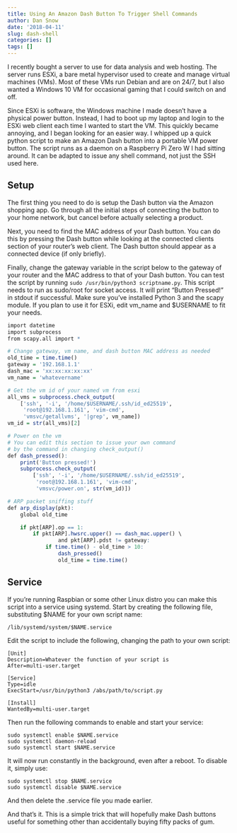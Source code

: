 ```yaml
---
title: Using An Amazon Dash Button To Trigger Shell Commands
author: Dan Snow
date: '2018-04-11'
slug: dash-shell
categories: []
tags: []
---
```


I recently bought a server to use for data analysis and web hosting. The server runs ESXi, a bare metal hypervisor used to create and manage virtual machines (VMs). Most of these VMs run Debian and are on 24/7, but I also wanted a Windows 10 VM for occasional gaming that I could switch on and off.

Since ESXi is software, the Windows machine I made doesn't have a physical power button. Instead, I had to boot up my laptop and login to the ESXi web client each time I wanted to start the VM. This quickly became annoying, and I began looking for an easier way. I whipped up a quick python script to make an Amazon Dash button into a portable VM power button. The script runs as a daemon on a Raspberry Pi Zero W I had sitting around. It can be adapted to issue any shell command, not just the SSH used here.

## Setup

The first thing you need to do is setup the Dash button via the Amazon shopping app. Go through all the initial steps of connecting the button to your home network, but cancel before actually selecting a product.

Next, you need to find the MAC address of your Dash button. You can do this by pressing the Dash button while looking at the connected clients section of your router's web client. The Dash button should appear as a connected device (if only briefly).

Finally, change the gateway variable in the script below to the gateway of your router and the MAC address to that of your Dash button. You can test the script by running `sudo /usr/bin/python3 scriptname.py`. This script needs to run as sudo/root for socket access. It will print "Button Pressed!" in stdout if successful. Make sure you've installed Python 3 and the scapy module. If you plan to use it for ESXi, edit vm_name and $USERNAME to fit your needs.

```r
import datetime
import subprocess
from scapy.all import *

# Change gateway, vm name, and dash button MAC address as needed
old_time = time.time()
gateway = '192.168.1.1'
dash_mac = 'xx:xx:xx:xx:xx'
vm_name = 'whatevername'

# Get the vm id of your named vm from esxi
all_vms = subprocess.check_output(
    ['ssh', '-i', '/home/$USERNAME/.ssh/id_ed25519',
     'root@192.168.1.161', 'vim-cmd',
     'vmsvc/getallvms', '|grep', vm_name])
vm_id = str(all_vms)[2]

# Power on the vm
# You can edit this section to issue your own command
# by the command in changing check_output()
def dash_pressed():
    print('Button pressed!')
    subprocess.check_output(
        ['ssh', '-i', '/home/$USERNAME/.ssh/id_ed25519',
         'root@192.168.1.161', 'vim-cmd',
         'vmsvc/power.on', str(vm_id)])

# ARP packet sniffing stuff
def arp_display(pkt):
    global old_time

    if pkt[ARP].op == 1:
        if pkt[ARP].hwsrc.upper() == dash_mac.upper() \
                and pkt[ARP].pdst != gateway:
            if time.time() - old_time > 10:
                dash_pressed()
                old_time = time.time()
```

## Service

If you're running Raspbian or some other Linux distro you can make this script into a service using systemd. Start by creating the following file, substituting $NAME for your own script name:

```
/lib/systemd/system/$NAME.service
```

Edit the script to include the following, changing the path to your own script:

```
[Unit]
Description=Whatever the function of your script is
After=multi-user.target

[Service]
Type=idle
ExecStart=/usr/bin/python3 /abs/path/to/script.py

[Install]
WantedBy=multi-user.target
```

Then run the following commands to enable and start your service:

```
sudo systemctl enable $NAME.service
sudo systemctl daemon-reload
sudo systemctl start $NAME.service
```

It will now run constantly in the background, even after a reboot. To disable it, simply use:

```
sudo systemctl stop $NAME.service
sudo systemctl disable $NAME.service
```

And then delete the .service file you made earlier.

And that's it. This is a simple trick that will hopefully make Dash buttons useful for something other than accidentally buying fifty packs of gum.